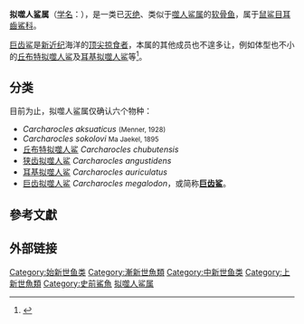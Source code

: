 {{original research|time=2017-01-22T16:41:41+00:00}}
{{Automatic Taxobox
| fossil_range = [[始新世|始新世]]-[[上新世|上新世]] {{fossil range|47.8|3.6|latest=1.8}}
| image = Carcharodon megalodon.jpg
| image_width = 250px
| image_caption = [[巨齿鲨|巨齿鲨]]（''Carcharocles megalodon''）的颌骨化石
| taxon = Carcharocles
| authority= Hannibal & Jordan in Jordan, 1923
|type_species='''阿克苏阿特拟噬人鲨<br>''Carcharocles auriculatus'''''
|type_species_authority=Blainville, 1818
|subdivision_ranks=[[種|種]]
|subdivision=
*'''阿克苏阿特拟噬人鲨 ''C. aksuaticus'''''<br>(Menner, 1928)
*'''[[安格斯迪鲨|狭齿拟噬人鲨]] ''C. angustidens'''''<br>[[Louis_Agassiz|Agassiz]], 1843
*'''耳基拟噬人鲨 ''C. auriculatus'''''<br>Blainville, 1818
*'''[[丘布特凯克鲨|丘布特拟噬人鲨]] ''C. chubutensis'''''<br>Ameghino, 1901
*'''[[巨齿鲨|巨齿拟噬人鲨]] ''C. megalodon'''''<br>Agassiz, 1843
*'''索科洛夫拟噬人鲨 ''C. sokolovi'''''<br>Jaekel, 1895
}}
'''拟噬人鲨属'''（[[学名|学名]]：{{lang|a|''Carcharocles''}}），是一类已[[灭绝|灭绝]]、类似于[[噬人鲨|噬人鲨属]]的[[软骨鱼|软骨鱼]]，属于[[鼠鲨目|鼠鲨目]][[耳齒鯊科|耳齒鯊科]]。

[[巨齿鲨|巨齿鲨]]是[[新近纪|新近纪]]海洋的[[顶尖掠食者|顶尖掠食者]]，本属的其他成员也不遑多让，例如体型也不小的[[丘布特凯克鲨|丘布特拟噬人鲨]]及[[耳基拟噬人鲨|耳基拟噬人鲨]]等<ref>{{cite book |author=Joseph S. Nelson |year=2006 |title=Fishes of the World |edition=4th |publisher=[[John_Wiley_and_Sons|John Wiley and Sons]] |isbn=978-0-471-25031-9 |chapter=Order Lamniformes |pages=57–60 |url=https://books.google.com/books?id=-bO-2unzU-8C&pg=PA57 |access-date=2018-02-21 |archive-date=2020-08-10 |archive-url=https://web.archive.org/web/20200810195939/https://books.google.com/books?id=-bO-2unzU-8C&pg=PA57 |dead-url=no }}</ref>。

== 分类 ==
目前为止，拟噬人鲨属仅确认六个物种：
*''Carcharocles aksuaticus'' <small>(Menner, 1928)</small>
*''Carcharocles sokolovi'' <small>Ma Jaekel, 1895</small>
*[[丘布特凯克鲨|丘布特拟噬人鲨]] ''Carcharocles chubutensis''<br>{{small|Agassiz 1843}}
*[[安格斯迪鲨|狭齿拟噬人鲨]] ''Carcharocles angustidens''<br>{{small|[[Louis_Agassiz|Agassiz]] 1843}}
*[[耳基拟噬人鲨|耳基拟噬人鲨]] ''Carcharocles auriculatus''<br>{{small|Jordan 1923}}
*[[巨牙鲨|巨齿拟噬人鲨]] ''Carcharocles megalodon''，或简称'''[[巨牙鲨|巨齿鲨]]'''。<br>{{small|Agassiz 1843}}
==參考文獻==
{{Reflist}}
==外部链接==
{{Taxonbar|from=Q15693000}}

[[Category:始新世鱼类|Category:始新世鱼类]]
[[Category:漸新世魚類|Category:漸新世魚類]]
[[Category:中新世鱼类|Category:中新世鱼类]]
[[Category:上新世魚類|Category:上新世魚類]]
[[Category:史前鯊魚|Category:史前鯊魚]]
[[Category:拟噬人鲨属|]]